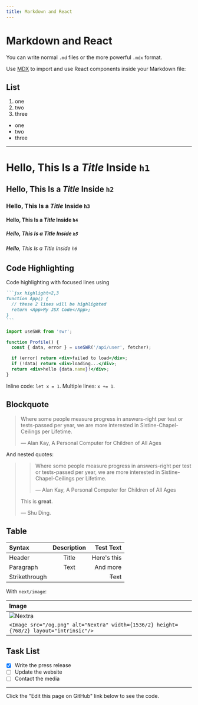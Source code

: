 ```yaml
---
title: Markdown and React
---
```


# Markdown and React

You can write normal `.md` files or the more powerful `.mdx` format.

Use [MDX](https://mdxjs.com/about) to import and use React components inside your Markdown file:

## List

1. one
2. two
3. three

- one
- two
- three

---

# **Hello**, This Is a _Title_ Inside `h1`

## **Hello**, This Is a _Title_ Inside `h2`

### **Hello**, This Is a _Title_ Inside `h3`

#### **Hello**, This Is a _Title_ Inside `h4`

##### **Hello**, This Is a _Title_ Inside `h5`

###### **Hello**, This Is a _Title_ Inside `h6`

## Code Highlighting

Code highlighting with focused lines using

````markdown
```jsx highlight=2,3
function App() {
  // these 2 lines will be highlighted
  return <App>My JSX Code</App>;
}
```
````

```jsx highlight=4,8
import useSWR from 'swr';

function Profile() {
  const { data, error } = useSWR('/api/user', fetcher);

  if (error) return <div>failed to load</div>;
  if (!data) return <div>loading...</div>;
  return <div>hello {data.name}!</div>;
}
```

Inline code: `let x = 1`.
Multiple lines: `x += 1`.

## Blockquote

> Where some people measure progress in answers-right per test or tests-passed per year, we are more interested in Sistine-Chapel-Ceilings per Lifetime.
>
> — Alan Kay, A Personal Computer for Children of All Ages

And nested quotes:

> > Where some people measure progress in answers-right per test or tests-passed per year, we are more interested in Sistine-Chapel-Ceilings per Lifetime.
> >
> > — Alan Kay, A Personal Computer for Children of All Ages
>
> This is **great**.
>
> — Shu Ding.

## Table

| Syntax        | Description |   Test Text |
| :------------ | :---------: | ----------: |
| Header        |    Title    | Here's this |
| Paragraph     |    Text     |    And more |
| Strikethrough |             |    ~~Text~~ |

With `next/image`:


| Image                                                                                  |
| :------------------------------------------------------------------------------------- |
| <Image src="/og.png" alt="Nextra" width={1536/2} height={768/2} layout="intrinsic"/>   |
| `<Image src="/og.png" alt="Nextra" width={1536/2} height={768/2} layout="intrinsic"/>` |

## Task List

- [x] Write the press release
- [ ] Update the website
- [ ] Contact the media

---

Click the "Edit this page on GitHub" link below to see the code.
